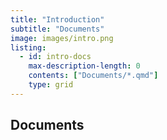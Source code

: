 ```yaml
---
title: "Introduction"
subtitle: "Documents"
image: images/intro.png
listing:
  - id: intro-docs
    max-description-length: 0
    contents: ["Documents/*.qmd"]
    type: grid
---
```


::: {.panel-tabset}

## Documents

:::{#intro-docs}
:::

:::
